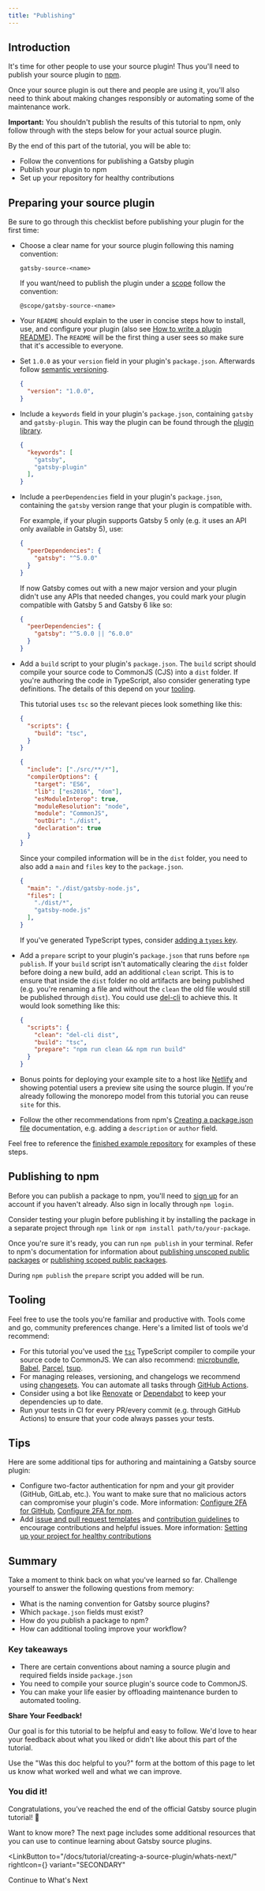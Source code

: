 ```yaml
---
title: "Publishing"
---
```



## Introduction

It's time for other people to use your source plugin! Thus you'll need to publish your source plugin to [npm](https://www.npmjs.com/).

Once your source plugin is out there and people are using it, you'll also need to think about making changes responsibly or automating some of the maintenance work.

**Important:** You shouldn't publish the results of this tutorial to npm, only follow through with the steps below for your actual source plugin.

By the end of this part of the tutorial, you will be able to:

- Follow the conventions for publishing a Gatsby plugin
- Publish your plugin to npm
- Set up your repository for healthy contributions

## Preparing your source plugin

Be sure to go through this checklist before publishing your plugin for the first time:

- Choose a clear name for your source plugin following this naming convention:

    ```
    gatsby-source-<name>
    ```

    If you want/need to publish the plugin under a [scope](https://docs.npmjs.com/about-scopes) follow the convention:

    ```
    @scope/gatsby-source-<name>
    ```
- Your `README` should explain to the user in concise steps how to install, use, and configure your plugin (also see [How to write a plugin README](/contributing/docs-contributions/how-to-write-a-plugin-readme/)). The `README` will be the first thing a user sees so make sure that it's accessible to everyone.
- Set `1.0.0` as your `version` field in your plugin's `package.json`. Afterwards follow [semantic versioning](https://docs.npmjs.com/about-semantic-versioning).

    ```json:title=package.json
    {
      "version": "1.0.0",
    }
    ```
- Include a `keywords` field in your plugin's `package.json`, containing `gatsby` and `gatsby-plugin`. This way the plugin can be found through the [plugin library](/plugins/).

    ```json:title=package.json
    {
      "keywords": [
        "gatsby",
        "gatsby-plugin"
      ],
    }
    ```
- Include a `peerDependencies` field in your plugin's `package.json`, containing the `gatsby` version range that your plugin is compatible with.

    For example, if your plugin supports Gatsby 5 only (e.g. it uses an API only available in Gatsby 5), use:

    ```json:title=package.json
    {
      "peerDependencies": {
        "gatsby": "^5.0.0"
      }
    }
    ```

    If now Gatsby comes out with a new major version and your plugin didn't use any APIs that needed changes, you could mark your plugin compatible with Gatsby 5 and Gatsby 6 like so:

    ```json:title=package.json
    {
      "peerDependencies": {
        "gatsby": "^5.0.0 || ^6.0.0"
      }
    }
    ```
- Add a `build` script to your plugin's `package.json`. The `build` script should compile your source code to CommonJS (CJS) into a `dist` folder. If you're authoring the code in TypeScript, also consider generating type definitions. The details of this depend on your [tooling](#tooling).

    This tutorial uses `tsc` so the relevant pieces look something like this:

    ```json:title=package.json
    {
      "scripts": {
        "build": "tsc",
      }
    }
    ```

    ```json:title=tsconfig.json
    {
      "include": ["./src/**/*"],
      "compilerOptions": {
        "target": "ES6",
        "lib": ["es2016", "dom"],
        "esModuleInterop": true,
        "moduleResolution": "node",
        "module": "CommonJS",
        "outDir": "./dist",
        "declaration": true
      }
    }
    ```

    Since your compiled information will be in the `dist` folder, you need to also add a `main` and `files` key to the `package.json`.

    ```json:title=package.json
    {
      "main": "./dist/gatsby-node.js",
      "files": [
        "./dist/*",
        "gatsby-node.js"
      ],
    }
    ```

    If you've generated TypeScript types, consider [adding a `types` key](https://www.typescriptlang.org/docs/handbook/declaration-files/publishing.html).

- Add a `prepare` script to your plugin's `package.json` that runs before `npm publish`. If your `build` script isn't automatically clearing the `dist` folder before doing a new build, add an additional `clean` script. This is to ensure that inside the `dist` folder no old artifacts are being published (e.g. you're renaming a file and without the `clean` the old file would still be published through `dist`). You could use [del-cli](https://www.npmjs.com/package/del-cli) to achieve this. It would look something like this:

    ```json:title=package.json
    {
      "scripts": {
        "clean": "del-cli dist",
        "build": "tsc",
        "prepare": "npm run clean && npm run build"
      }
    }
    ```
- Bonus points for deploying your example site to a host like [Netlify](https://www.netlify.com/) and showing potential users a preview site using the source plugin. If you're already following the monorepo model from this tutorial you can reuse `site` for this.
- Follow the other recommendations from npm's [Creating a package.json file](https://docs.npmjs.com/creating-a-package-json-file) documentation, e.g. adding a `description` or `author` field.

Feel free to reference the [finished example repository](https://github.com/gatsbyjs/creating-source-plugin-tutorial) for examples of these steps.

## Publishing to npm

Before you can publish a package to npm, you'll need to [sign up](https://www.npmjs.com/signup) for an account if you haven't already. Also sign in locally through `npm login`.

Consider testing your plugin before publishing it by installing the package in a separate project through `npm link` or `npm install path/to/your-package`.

Once you're sure it's ready, you can run `npm publish` in your terminal. Refer to npm's documentation for information about [publishing unscoped public packages](https://docs.npmjs.com/creating-and-publishing-unscoped-public-packages) or [publishing scoped public packages](https://docs.npmjs.com/creating-and-publishing-scoped-public-packages).

During `npm publish` the `prepare` script you added will be run.

## Tooling

Feel free to use the tools you're familiar and productive with. Tools come and go, community preferences change. Here's a limited list of tools we'd recommend:

- For this tutorial you've used the [`tsc`](https://www.typescriptlang.org/docs/handbook/compiler-options.html) TypeScript compiler to compile your source code to CommonJS. We can also recommend: [microbundle](https://github.com/developit/microbundle), [Babel](https://babeljs.io/), [Parcel](https://parceljs.org/), [tsup](https://github.com/egoist/tsup).
- For managing releases, versioning, and changelogs we recommend using [changesets](https://github.com/changesets/changesets). You can automate all tasks through [GitHub Actions](https://github.com/changesets/changesets#integrating-with-ci).
- Consider using a bot like [Renovate](https://www.mend.io/free-developer-tools/renovate/) or [Dependabot](https://docs.github.com/en/code-security/dependabot/dependabot-version-updates/configuration-options-for-the-dependabot.yml-file) to keep your dependencies up to date.
- Run your tests in CI for every PR/every commit (e.g. through GitHub Actions) to ensure that your code always passes your tests.

## Tips

Here are some additional tips for authoring and maintaining a Gatsby source plugin:

- Configure two-factor authentication for npm and your git provider (GitHub, GitLab, etc.). You want to make sure that no malicious actors can compromise your plugin's code. More information: [Configure 2FA for GitHub](https://docs.github.com/en/authentication/securing-your-account-with-two-factor-authentication-2fa/configuring-two-factor-authentication), [Configure 2FA for npm](https://docs.npmjs.com/configuring-two-factor-authentication).
- Add [issue and pull request templates](https://docs.github.com/en/communities/using-templates-to-encourage-useful-issues-and-pull-requests/about-issue-and-pull-request-templates) and [contribution guidelines](https://docs.github.com/en/communities/setting-up-your-project-for-healthy-contributions/setting-guidelines-for-repository-contributors) to encourage contributions and helpful issues. More information: [Setting up your project for healthy contributions](https://docs.github.com/en/communities/setting-up-your-project-for-healthy-contributions)

## Summary

Take a moment to think back on what you've learned so far. Challenge yourself to answer the following questions from memory:

- What is the naming convention for Gatsby source plugins?
- Which `package.json` fields must exist?
- How do you publish a package to npm?
- How can additional tooling improve your workflow?

### Key takeaways

- There are certain conventions about naming a source plugin and required fields inside `package.json`
- You need to compile your source plugin's source code to CommonJS.
- You can make your life easier by offloading maintenance burden to automated tooling.

<Announcement>

**Share Your Feedback!**

Our goal is for this tutorial to be helpful and easy to follow. We'd love to hear your feedback about what you liked or didn't like about this part of the tutorial.

Use the "Was this doc helpful to you?" form at the bottom of this page to let us know what worked well and what we can improve.

</Announcement>

### You did it!

Congratulations, you’ve reached the end of the official Gatsby source plugin tutorial! 🥳

Want to know more? The next page includes some additional resources that you can use to continue learning about Gatsby source plugins.

<LinkButton
  to="/docs/tutorial/creating-a-source-plugin/whats-next/"
  rightIcon={<MdArrowForward />}
  variant="SECONDARY"
>
  Continue to What's Next
</LinkButton>